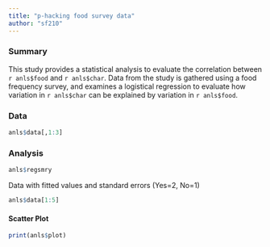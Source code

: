 ```yaml
---
title: "p-hacking food survey data"
author: "sf210"
---
```


### Summary
This study provides a statistical analysis to evaluate the correlation between `r anls$food` and `r anls$char`.  Data from the study is gathered using a food frequency survey, and examines a logistical regression to evaluate how variation in `r anls$char` can be explained by variation in `r anls$food`.

### Data
```r
anls$data[,1:3]
```

### Analysis
```r
anls$regsmry
```

Data with fitted values and standard errors
(Yes=2, No=1)
```r
anls$data[1:5]
```

#### Scatter Plot

```r
print(anls$plot)
```
